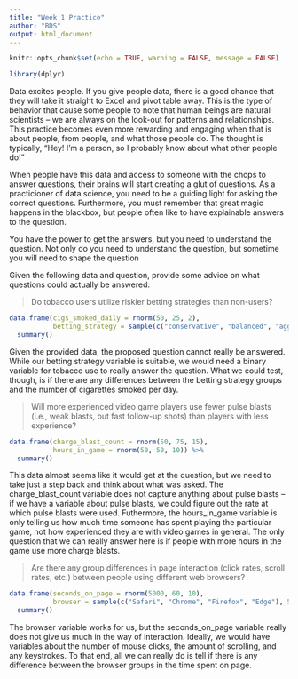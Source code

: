 ```yaml
---
title: "Week 1 Practice"
author: "BDS"
output: html_document
---
```


```r
knitr::opts_chunk$set(echo = TRUE, warning = FALSE, message = FALSE)

library(dplyr)
```

Data excites people. If you give people data, there is a good chance that they will take it straight to Excel and pivot table away. This is the type of behavior that cause some people to note that human beings are natural scientists -- we are always on the look-out for patterns and relationships. This practice becomes even more rewarding and engaging when that is about people, from people, and what those people do. The thought is typically, "Hey! I'm a person, so I probably know about what other people do!" 

When people have this data and access to someone with the chops to answer questions, their brains will start creating a glut of questions. As a practicioner of data science, you need to be a guiding light for asking the correct questions. Furthermore, you must remember that great magic happens in the blackbox, but people often like to have explainable answers to the question.

You have the power to get the answers, but you need to understand the question. Not only do you need to understand the question, but sometime you will need to shape the question

Given the following data and question, provide some advice on what questions could actually be answered:

> Do tobacco users utilize riskier betting strategies than non-users?

```r
data.frame(cigs_smoked_daily = rnorm(50, 25, 2), 
           betting_strategy = sample(c("conservative", "balanced", "aggressive"), 50, replace = TRUE)) %>% 
  summary()
```

Given the provided data, the proposed question cannot really be answered. While our betting strategy variable is suitable, we would need a binary variable for tobacco use to really answer the question. What we could test, though, is if there are any differences between the betting strategy groups and the number of cigarettes smoked per day. 


> Will more experienced video game players use fewer pulse blasts (i.e., weak blasts, but fast follow-up shots) than players with less experience?

```r
data.frame(charge_blast_count = rnorm(50, 75, 15), 
           hours_in_game = rnorm(50, 50, 10)) %>% 
  summary()
```

This data almost seems like it would get at the question, but we need to take just a step back and think about what was asked. The charge_blast_count variable does not capture anything about pulse blasts -- if we have a variable about pulse blasts, we could figure out the rate at which pulse blasts were used. Futhermore, the hours_in_game variable is only telling us how much time someone has spent playing the particular game, not how experienced they are with video games in general. The only question that we can really answer here is if people with more hours in the game use more charge blasts.

> Are there any group differences in page interaction (click rates, scroll rates, etc.) between people using different web browsers?

```r
data.frame(seconds_on_page = rnorm(5000, 60, 10), 
           browser = sample(c("Safari", "Chrome", "Firefox", "Edge"), 5000, replace = TRUE)) %>% 
  summary()
```

The browser variable works for us, but the seconds_on_page variable really does not give us much in the way of interaction. Ideally, we would have variables about the number of mouse clicks, the amount of scrolling, and any keystrokes. To that end, all we can really do is tell if there is any difference between the browser groups in the time spent on page.